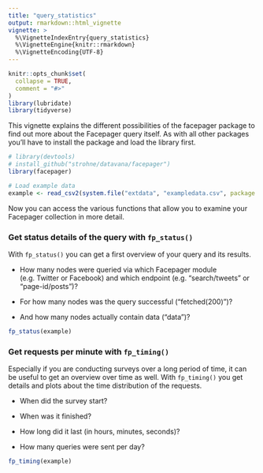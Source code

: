 ```yaml
---
title: "query_statistics"
output: rmarkdown::html_vignette
vignette: >
  %\VignetteIndexEntry{query_statistics}
  %\VignetteEngine{knitr::rmarkdown}
  %\VignetteEncoding{UTF-8}
---
```


```r
knitr::opts_chunk$set(
  collapse = TRUE,
  comment = "#>"
)
library(lubridate)
library(tidyverse)

```


This vignette explains the different possibilities of the facepager package to find out more about the Facepager query itself.
As with all other packages you'll have to install the package and load the library first.

```r
# library(devtools)
# install_github("strohne/datavana/facepager")
library(facepager)

# Load example data
example <- read_csv2(system.file("extdata", "exampledata.csv", package = "facepager"))

```


Now you can access the various functions that allow you to examine your Facepager collection in more detail.


### Get status details of the query with `fp_status()`

With `fp_status()` you can get a first overview of your query and its results.

* How many nodes were queried via which Facepager module (e.g. Twitter or Facebook) and which endpoint (e.g. "search/tweets" or "page-id/posts")?

* For how many nodes was the query successful ("fetched(200)")?

* And how many nodes actually contain data ("data")?

```r
fp_status(example)
```



### Get requests per minute with `fp_timing()`

Especially if you are conducting surveys over a long period of time, it can be useful to get an overview over time as well. With `fp_timing()` you get details and plots about the time distribution of the requests.

* When did the survey start?

* When was it finished?

* How long did it last (in hours, minutes, seconds)?

* How many queries were sent per day?

```r
fp_timing(example)
```
